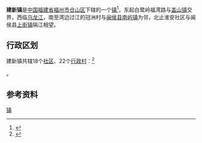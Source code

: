 {{中国乡级行政区
| 景观照片文件名 = 
| 景观照片描述 = 
| 汉语拼音 = 
| 通用拼音 = 
| 注音符號 = 
| 其它标音类型1 = 
| 其它标音1 = 
| 其它标音类型2 = 
| 其它标音2 = 
| 其它语言类型1 = 
| 其它语言地名1 = 
| 其它语言类型2 = 
| 其它语言地名2 = 
| 总面积 = 29.6平方公里
| 户籍人口 = 
| 户籍人口年份 = 
| 常住人口 = 
| 常住人口年份 = 
| 人口密度 = 
| 行政区划 = 
| 官方网站 = 
| 政府驻地 = 
| 邮政编码 = 
| 毗邻行政区 = 
| 位置图文件名 = 
| 位置图描述 = 
|35/01/04/103/000}}
'''建新镇'''是[[中华人民共和国|中国]][[福建省|福建省]][[福州市|福州市]][[仓山区|仓山区]]下辖的一个[[行政建制镇|镇]]<ref>{{PRC admin/ref sgc|{{PRC admin/parent|35/01/04/103/000}}}}</ref>，东起白鹭岭福湾路与[[盖山镇|盖山镇]]交界，西临[[乌龙江|乌龙江]]，南至湾边过江的冠洲村与[[闽侯县|闽侯县]][[南屿镇|南屿镇]]为邻，北止淮安社区与闽侯县[[上街镇|上街镇]]隔江相望。

== 行政区划 ==

建新镇共辖18个[[社区_(行政区划)|社区]]、22个[[行政村|行政村]]：<ref>{{PRC admin/ref sgc|35/01/04/103/000}}</ref>

{{PRC admin/children|35/01/04/103/000}}。

== 参考资料 ==

{{reflist}}
{{仓山区行政区划}}
{{福建行政区划小作品}}
[[Category:仓山区乡镇|镇]]